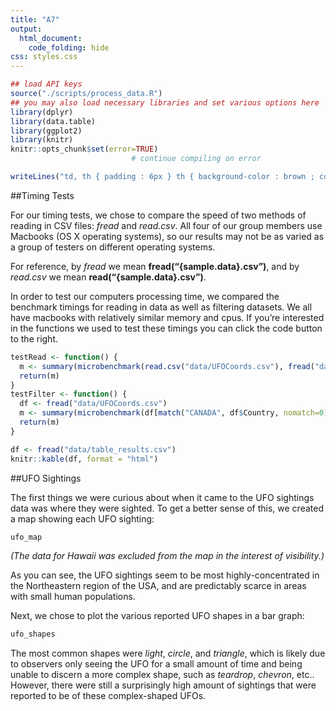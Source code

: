 ```yaml
---
title: "A7"
output:
  html_document:
    code_folding: hide
css: styles.css
---
```



```r
## load API keys
source("./scripts/process_data.R")
## you may also load necessary libraries and set various options here
library(dplyr)
library(data.table)
library(ggplot2)
library(knitr)
knitr::opts_chunk$set(error=TRUE)
                           # continue compiling on error

writeLines("td, th { padding : 6px } th { background-color : brown ; color : white; border : 1px solid white; } td { color : brown ; border : 1px solid brown } body { color:white; background-color:black; font-family: Arial, Helvetica, sans-serif; }", con = "styles.css")
```

##Timing Tests

For our timing tests, we chose to compare the speed of two methods of reading in CSV files: _fread_ and _read.csv_. All four of our group members use Macbooks (OS X operating systems), so our results may not be as varied as a group of testers on different operating systems.

For reference, by _fread_ we mean **fread("{sample.data}.csv")**, and by _read.csv_ we mean **read("{sample.data}.csv")**.

In order to test our computers processing time, we compared the benchmark timings for reading in data as well as filtering datasets. We all have macbooks with relatively similar memory and cpus. If you're interested in the functions we used to test these timings you can click the code button to the right.

```r

testRead <- function() {
  m <- summary(microbenchmark(read.csv("data/UFOCoords.csv"), fread("data/UFOCoords.csv")))
  return(m)
}
testFilter <- function() {
  df <- fread("data/UFOCoords.csv")
  m <- summary(microbenchmark(df[match("CANADA", df$Country, nomatch=0),], filter(df, Country == "CANADA"), df %>% filter(Country == "CANADA")))
  return(m)
}
```
```r
df <- fread("data/table_results.csv")
knitr::kable(df, format = "html")
```



##UFO Sightings

The first things we were curious about when it came to the UFO sightings data was where they were sighted. To get a better sense of this, we created a map showing each UFO sighting:


```r

ufo_map

```

*(The data for Hawaii was excluded from the map in the interest of visibility.)*


As you can see, the UFO sightings seem to be most highly-concentrated in the Northeastern region of the USA, and are predictably scarce in areas with small human populations.



Next, we chose to plot the various reported UFO shapes in a bar graph:

```r

ufo_shapes

```


The most common shapes were _light_, _circle_, and _triangle_, which is likely due to observers only seeing the UFO for a small amount of time and being unable to discern a more complex shape, such as _teardrop_, _chevron_, etc.. However, there were still a surprisingly high amount of sightings that were reported to be of these complex-shaped UFOs.




